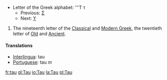 *Letter of the Greek alphabet: '''&#932; &#964;
**Previous: [[sigma|&#931;]]
**Next: [[upsilon|&#933;]]

# The nineteenth letter of the [[Classical Greek|Classical]] and [[Modern Greek]], the twentieth letter of [[Old Greek|Old]] and [[Ancient Greek|Ancient]].
==== Translations ====
*[[Interlingua]]: tau
*[[Portuguese]]: tau ''m''

[[fr:tau]]
[[gl:Tau]]
[[io:Tau]]
[[la:Tau]]
[[pl:Tau]]
